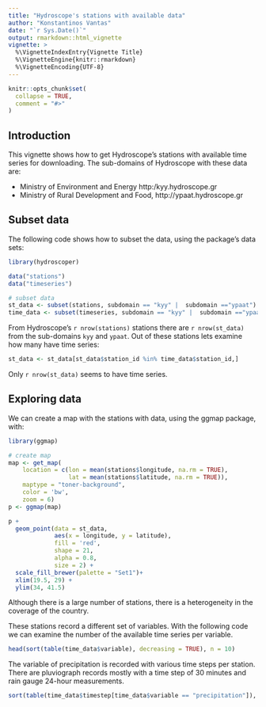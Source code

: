 ```yaml
---
title: "Hydroscope's stations with available data"
author: "Konstantinos Vantas"
date: "`r Sys.Date()`"
output: rmarkdown::html_vignette
vignette: >
  %\VignetteIndexEntry{Vignette Title}
  %\VignetteEngine{knitr::rmarkdown}
  %\VignetteEncoding{UTF-8}
---
```


```r
knitr::opts_chunk$set(
  collapse = TRUE,
  comment = "#>"
)
```

## Introduction

This vignette shows how to get Hydroscope's stations with available time series for downloading.
The sub-domains of Hydroscope with these data are:

* Ministry of Environment and Energy http:/kyy.hydroscope.gr
* Ministry of Rural Development and Food, http://ypaat.hydroscope.gr

## Subset data

The following code shows how to subset the data, using the package's data sets:

```r
library(hydroscoper)

data("stations")
data("timeseries")

# subset data
st_data <- subset(stations, subdomain == "kyy" |  subdomain =="ypaat")
time_data <- subset(timeseries, subdomain == "kyy" |  subdomain =="ypaat")
```

From Hydroscope's `r nrow(stations)` stations there are `r nrow(st_data)` from the sub-domains `kyy` and `ypaat`. Out of these stations lets examine how many have time series:

```r
st_data <- st_data[st_data$station_id %in% time_data$station_id,]
```

Only `r nrow(st_data)` seems to have time series.

## Exploring data

We can create a map with the stations with data, using the ggmap package, with:

```r

library(ggmap)

# create map
map <- get_map(
    location = c(lon = mean(stations$longitude, na.rm = TRUE),
                 lat = mean(stations$latitude, na.rm = TRUE)),
    maptype = "toner-background",
    color = 'bw',
    zoom = 6)
p <- ggmap(map)

p +
  geom_point(data = st_data,
             aes(x = longitude, y = latitude),
             fill = 'red',
             shape = 21,
             alpha = 0.8,
             size = 2) +
  scale_fill_brewer(palette = "Set1")+
  xlim(19.5, 29) +
  ylim(34, 41.5)
```

Although there is a large number of stations, there is a heterogeneity in the coverage of the country.

These stations record a different set of variables. With the following code we can examine the number of the available time series per variable.

```r
head(sort(table(time_data$variable), decreasing = TRUE), n = 10)

```

The variable of precipitation is recorded with various time steps per station. There are pluviograph records mostly with a time step of 30 minutes and rain gauge 24-hour measurements.

```r
sort(table(time_data$timestep[time_data$variable == "precipitation"]), decreasing = TRUE)
```



